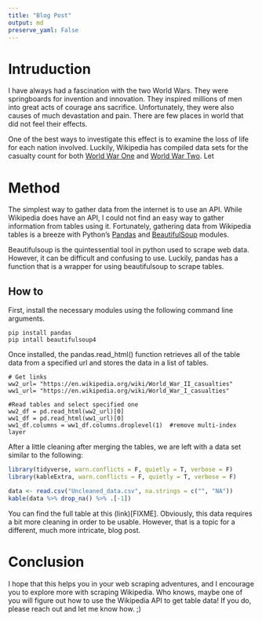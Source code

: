 ```yaml
---
title: "Blog Post"
output: md
preserve_yaml: False
---
```

# Intruduction
I have always had a fascination with the two World Wars. They were springboards for invention and innovation. They inspired millions of men into great acts of courage ans sacrifice. Unfortunately, they were also causes of much devastation and pain. There are few places in world that did not feel their effects. 

One of the best ways to investigate this effect is to examine the loss of life for each nation involved. Luckily, Wikipedia has compiled data sets for the casualty count for both [World War One]("https://en.wikipedia.org/wiki/World_War_II_casualties") and [World War Two]("https://en.wikipedia.org/wiki/World_War_I_casualties"). Let

# Method
The simplest way to gather data from the internet is to use an API. While Wikipedia does have an API, I could not find an easy way to gather information from tables using it. Fortunately, gathering data from Wikipedia tables is a breeze with Python's [Pandas](https://pypi.org/project/pandas/) and [BeautifulSoup](https://pypi.org/project/beautifulsoup4/) modules. 

Beautifulsoup is the quintessential tool in python used to scrape web data. However, it can be difficult and confusing to use. Luckily, pandas has a function that is a wrapper for using beautifulsoup to scrape tables. 

## How to
First, install the necessary modules using the following command line arguments.
```
pip install pandas
pip intall beautifulsoup4
```
Once installed, the pandas.read_html() function retrieves all of the table data from a specified url and stores the data in a list of tables.  
```
# Get links
ww2_url= "https://en.wikipedia.org/wiki/World_War_II_casualties"
ww1_url= "https://en.wikipedia.org/wiki/World_War_I_casualties"

#Read tables and select specified one
ww2_df = pd.read_html(ww2_url)[0]
ww1_df = pd.read_html(ww1_url)[0]
ww1_df.columns = ww1_df.columns.droplevel(1)  #remove multi-index layer
```
After a little cleaning after merging the tables, we are left with a data set similar to the following:
```r
library(tidyverse, warn.conflicts = F, quietly = T, verbose = F)
library(kableExtra, warn.conflicts = F, quietly = T, verbose = F)

data <- read.csv("Uncleaned_data.csv", na.strings = c("", "NA"))
kable(data %>% drop_na() %>% .[-1])
```
You can find the full table at this (link)[FIXME]. Obviously, this data requires a bit more cleaning in order to be usable. However, that is a topic for a different, much more intricate, blog post. 

# Conclusion
I hope that this helps you in your web scraping adventures, and I encourage you to explore more with scraping Wikipedia. Who knows, maybe one of you will figure out how to use the Wikipedia API to get table data! If you do, please reach out and let me know how. ;)




